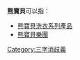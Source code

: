 {{Disambig}}
'''熊寶貝'''可以指：
*[[熊寶貝_(產品)|熊寶貝洗衣系列產品]]
*[[熊寶貝樂團|熊寶貝樂團]]
[[Category:三字消歧義|Category:三字消歧義]]